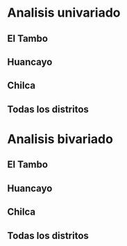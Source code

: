 <!--
- Analisis desriptivo de cada variables (univariado)
        - tablas y figuras
- analisis bivariado
        - tablas y figuras
- Distrito y general (todo lo anterior)
- abordar temas generales de datos expuestos en otras fuentes




- Indicadores por sectores y distritos (georeferenciacion)

### otras taresas

- datos -> volver a su formato origial si no etc


-->



# Analisis univariado

## El Tambo



## Huancayo

## Chilca

## Todas los distritos

# Analisis bivariado

## El Tambo

## Huancayo

## Chilca

## Todas los distritos